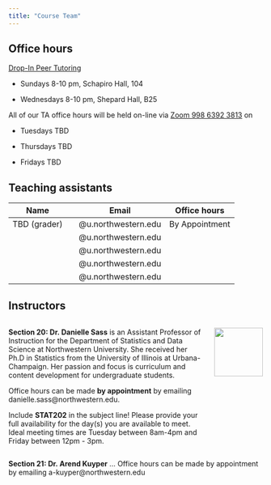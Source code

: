 ---
title: "Course Team"
---

## Office hours

[Drop-In Peer Tutoring](https://www.northwestern.edu/academic-support-learning/course-support/drop-in-peer-tutoring.html)

-   Sundays 8-10 pm, Schapiro Hall, 104

-   Wednesdays 8-10 pm, Shepard Hall, B25

All of our TA office hours will be held on-line via [Zoom 998 6392 3813](https://northwestern.zoom.us/j/99863923813) on

-   Tuesdays TBD

-   Thursdays TBD

-   Fridays TBD

## Teaching assistants

| Name         |     | Email                | Office hours   |
|--------------|-----|----------------------|----------------|
| TBD (grader) |     | \@u.northwestern.edu | By Appointment |
|              |     | \@u.northwestern.edu |                |
|              |     | \@u.northwestern.edu |                |
|              |     | \@u.northwestern.edu |                |
|              |     | \@u.northwestern.edu |                |

## Instructors

::: columns
::: {.column width="80%"}
**Section 20: Dr. Danielle Sass** is an Assistant Professor of Instruction for the Department of Statistics and Data Science at Northwestern University. She received her Ph.D in Statistics from the University of Illinois at Urbana-Champaign. Her passion and focus is curriculum and content development for undergraduate students.

Office hours can be made **by appointment** by emailing danielle.sass\@northwestern.edu. 

Include **STAT202** in the subject line! Please provide your full availability for the day(s) you are available to meet. Ideal meeting times are Tuesday between 8am-4pm and Friday between 12pm - 3pm.
:::

::: {.column width="20%"}
![](images/ta/profile_sass.jpg){height="1in"}
:::
:::

::: columns

::: {.column width="80%"}

**Section 21: Dr. Arend Kuyper** ... Office hours can be made by appointment by emailing a-kuyper\@northwestern.edu

:::

<!-- ::: {.column width="20%"} -->

<!-- ![](images/ta/profile_krish.jpg){height="1in"} -->

<!-- ::: -->

:::
